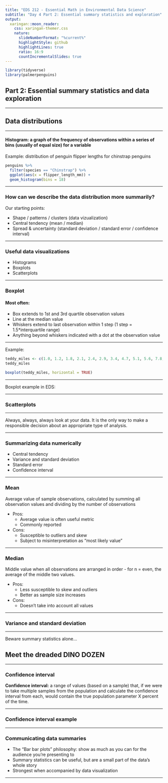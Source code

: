 ```yaml
---
title: "EDS 212 - Essential Math in Environmental Data Science"
subtitle: "Day 4 Part 2: Essential summary statistics and exploration"  
output:
  xaringan::moon_reader:
    css: xaringan-themer.css
    nature:
      slideNumberFormat: "%current%"
      highlightStyle: github
      highlightLines: true
      ratio: 16:9
      countIncrementalSlides: true
---
```


```r
library(tidyverse)
library(palmerpenguins)
```


## Part 2: Essential summary statistics and data exploration

---

## Data distributions

--- 

#### Histogram: a graph of the frequency of observations within a series of bins (usually of equal size) for a variable

Example: distribution of penguin flipper lengths for chinstrap penguins

```r
penguins %>% 
  filter(species == "Chinstrap") %>% 
  ggplot(aes(x = flipper_length_mm)) +
  geom_histogram(bins = 18)
```

---

### How can we describe the data distribution more summarily?

Our starting points: 

- Shape / patterns / clusters (data vizualization)
- Central tendency (mean / median)
- Spread & uncertainty (standard deviation / standard error / confidence interval)

---

### Useful data visualizations

- Histograms
- Boxplots
- Scatterplots 

---

### Boxplot

#### Most often: 

- Box extends to 1st and 3rd quartile observation values
- Line at the median value
- Whiskers extend to last observation within 1 step (1 step = 1.5*interquartile range)
- Anything beyond whiskers indicated with a dot at the observation value

---

Example: 

```r
teddy_miles <- c(1.0, 1.2, 1.8, 2.1, 2.4, 2.9, 3.4, 4.7, 5.1, 5.6, 7.8, 10.4, 15.4)
teddy_miles

boxplot(teddy_miles, horizontal = TRUE)
```

---

Boxplot example in EDS:

---

### Scatterplots

---

Always, always, always look at your data. It is the only way to make a responsible decision about an appropriate type of analysis. 

---

### Summarizing data numerically

- Central tendency
- Variance and standard deviation
- Standard error
- Confidence interval

---

### Mean

Average value of sample observations, calculated by summing all observation values and dividing by the number of observations

- Pros: 
    - Average value is often useful metric
    - Commonly reported
    
- Cons:
    - Susceptible to outliers and skew
    - Subject to misinterpretation as "most likely value"
    
---

### Median

Middle value when all observations are arranged in order - for n = even, the average of the middle two values.

- Pros: 
    - Less susceptible to skew and outliers
    - Better as sample size increases
    
- Cons: 
    - Doesn't take into account all values

---

### Variance and standard deviation

---

Beware summary statistics alone...

## Meet the dreaded DINO DOZEN

---

### Confidence interval

**Confidence interval:** a range of values (based on a sample) that, if we were to take multiple samples from the population and calculate the confidence interval from each, would contain the true population parameter X percent of the time. 

---

### Confidence interval example

---

### Communicating data summaries

- The "Bar bar plots" philosophy: show as much as you can for the audience you're presenting to
- Summary statistics can be useful, but are a small part of the data's whole story
- Strongest when accompanied by data visualization

---



